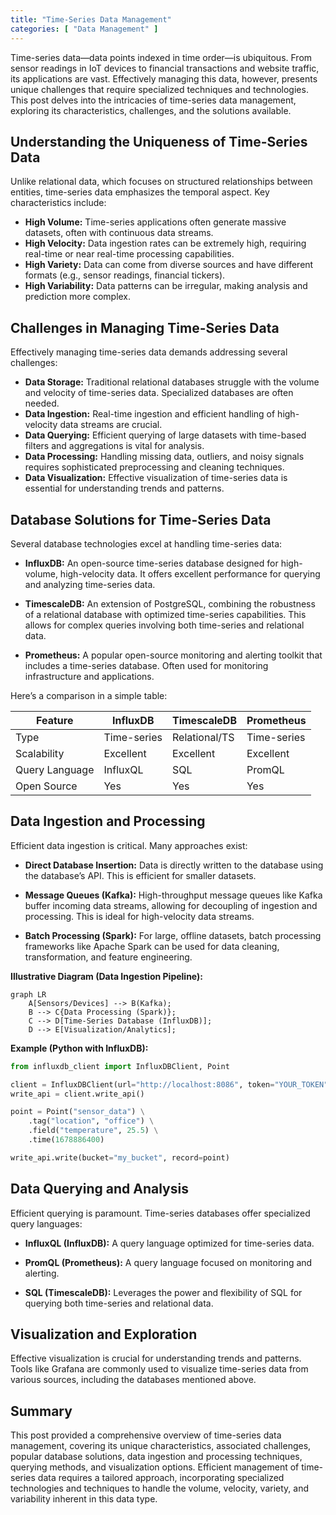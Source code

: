 ```yaml
---
title: "Time-Series Data Management"
categories: [ "Data Management" ]
---
```



Time-series data—data points indexed in time order—is ubiquitous. From sensor readings in IoT devices to financial transactions and website traffic, its applications are vast.  Effectively managing this data, however, presents unique challenges that require specialized techniques and technologies. This post delves into the intricacies of time-series data management, exploring its characteristics, challenges, and the solutions available.


## Understanding the Uniqueness of Time-Series Data

Unlike relational data, which focuses on structured relationships between entities, time-series data emphasizes the temporal aspect. Key characteristics include:

* **High Volume:** Time-series applications often generate massive datasets, often with continuous data streams.
* **High Velocity:** Data ingestion rates can be extremely high, requiring real-time or near real-time processing capabilities.
* **High Variety:** Data can come from diverse sources and have different formats (e.g., sensor readings, financial tickers).
* **High Variability:** Data patterns can be irregular, making analysis and prediction more complex.


## Challenges in Managing Time-Series Data

Effectively managing time-series data demands addressing several challenges:

* **Data Storage:** Traditional relational databases struggle with the volume and velocity of time-series data. Specialized databases are often needed.
* **Data Ingestion:**  Real-time ingestion and efficient handling of high-velocity data streams are crucial.
* **Data Querying:** Efficient querying of large datasets with time-based filters and aggregations is vital for analysis.
* **Data Processing:**  Handling missing data, outliers, and noisy signals requires sophisticated preprocessing and cleaning techniques.
* **Data Visualization:** Effective visualization of time-series data is essential for understanding trends and patterns.


##  Database Solutions for Time-Series Data

Several database technologies excel at handling time-series data:

* **InfluxDB:** An open-source time-series database designed for high-volume, high-velocity data.  It offers excellent performance for querying and analyzing time-series data.

* **TimescaleDB:** An extension of PostgreSQL, combining the robustness of a relational database with optimized time-series capabilities.  This allows for complex queries involving both time-series and relational data.

* **Prometheus:** A popular open-source monitoring and alerting toolkit that includes a time-series database.  Often used for monitoring infrastructure and applications.

Here's a comparison in a simple table:

| Feature       | InfluxDB      | TimescaleDB    | Prometheus     |
|---------------|----------------|-----------------|-----------------|
| Type          | Time-series   | Relational/TS  | Time-series     |
| Scalability    | Excellent      | Excellent      | Excellent      |
| Query Language | InfluxQL       | SQL             | PromQL          |
| Open Source    | Yes            | Yes            | Yes             |


## Data Ingestion and Processing

Efficient data ingestion is critical.  Many approaches exist:

* **Direct Database Insertion:**  Data is directly written to the database using the database's API.  This is efficient for smaller datasets.

* **Message Queues (Kafka):**  High-throughput message queues like Kafka buffer incoming data streams, allowing for decoupling of ingestion and processing. This is ideal for high-velocity data streams.

* **Batch Processing (Spark):**  For large, offline datasets, batch processing frameworks like Apache Spark can be used for data cleaning, transformation, and feature engineering.

**Illustrative Diagram (Data Ingestion Pipeline):**

```mermaid
graph LR
    A[Sensors/Devices] --> B(Kafka);
    B --> C{Data Processing (Spark)};
    C --> D[Time-Series Database (InfluxDB)];
    D --> E[Visualization/Analytics];
```

**Example (Python with InfluxDB):**

```python
from influxdb_client import InfluxDBClient, Point

client = InfluxDBClient(url="http://localhost:8086", token="YOUR_TOKEN", org="YOUR_ORG")
write_api = client.write_api()

point = Point("sensor_data") \
    .tag("location", "office") \
    .field("temperature", 25.5) \
    .time(1678886400)

write_api.write(bucket="my_bucket", record=point)
```


## Data Querying and Analysis

Efficient querying is paramount.  Time-series databases offer specialized query languages:

* **InfluxQL (InfluxDB):**  A query language optimized for time-series data.

* **PromQL (Prometheus):**  A query language focused on monitoring and alerting.

* **SQL (TimescaleDB):**  Leverages the power and flexibility of SQL for querying both time-series and relational data.



##  Visualization and Exploration

Effective visualization is crucial for understanding trends and patterns. Tools like Grafana are commonly used to visualize time-series data from various sources, including the databases mentioned above.

## Summary

This post provided a comprehensive overview of time-series data management, covering its unique characteristics, associated challenges,  popular database solutions, data ingestion and processing techniques, querying methods, and visualization options.  Efficient management of time-series data requires a tailored approach, incorporating specialized technologies and techniques to handle the volume, velocity, variety, and variability inherent in this data type.

